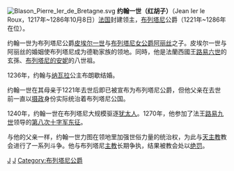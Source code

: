 [[File:Blason_Pierre_Ier_de_Bretagne.svg|thumb]]
'''约翰一世（红胡子）'''（Jean Ier le Roux，1217年~1286年10月8日）[[法国|法国]]封建领主，[[布列塔尼|布列塔尼]]公爵（1221年~1286年在位）。

约翰一世为布列塔尼公爵[[皮埃尔一世_(布列塔尼)|皮埃尔一世]]与[[布列塔尼女公爵阿丽丝|布列塔尼女公爵阿丽丝]]之子。皮埃尔一世与阿丽丝的婚姻使布列塔尼成为德勒家族的领地。同時，他是法蘭西國王[[路易六世_(法蘭西)|路易六世]]的玄孫、[[布列塔尼的安妮|布列塔尼的安妮]]的八世祖。

1236年，约翰与[[纳瓦拉|纳瓦拉]]公主布朗歇结婚。

约翰一世在其母亲于1221年去世后即已被宣布为布列塔尼公爵，但他父亲在去世前一直以[[摄政|摄政]]身份实际统治着布列塔尼公国。

1240年，约翰一世在布列塔尼大规模驱逐[[犹太人|犹太人]]。1270年，他参加了法王[[路易九世_(法蘭西)|路易九世]]领导的[[第八次十字军东征|第八次十字军东征]]。

与他的父亲一样，约翰一世力图在领地里加强世俗力量的统治权，为此与[[天主教|天主教]]教会进行了一系列斗争。他与布列塔尼[[主教|主教]]长期争执，结果被教会处以[[绝罚|绝罚]]。

{{start box}}
{{s-reg|fr}}
{{s-before|[[布列塔尼女公爵阿丽丝|阿丽丝]]<br />和[[皮埃尔一世_(布列塔尼)|皮埃尔一世]]}}
{{s-title|[[布列塔尼公爵|布列塔尼公爵]]|1221-1286}}
{{s-after|[[约翰二世_(布列塔尼)|约翰二世]]}}
{{end box}}

{{Authority control}}
[[Category:1217年出生|J]]
[[Category:1286年逝世|J]]
[[Category:布列塔尼公爵|Category:布列塔尼公爵]]